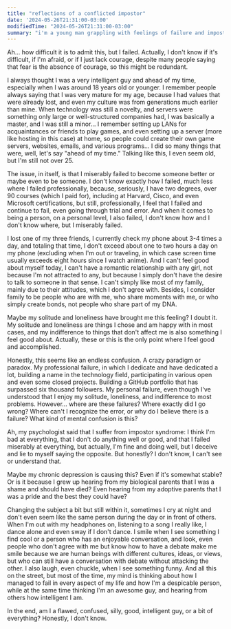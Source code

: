 ```yaml
---
title: "reflections of a conflicted impostor"
date: '2024-05-26T21:31:00-03:00'
modifiedTime: "2024-05-26T21:31:00-03:00"
summary: "i'm a young man grappling with feelings of failure and impostor syndrome, trying to understand where i went wrong despite my achievements."
---
```


Ah... how difficult it is to admit this, but I failed. Actually, I don't know if it's difficult, if I'm afraid, or if I just lack courage, despite many people saying that fear is the absence of courage, so this might be redundant.

I always thought I was a very intelligent guy and ahead of my time, especially when I was around 18 years old or younger. I remember people always saying that I was very mature for my age, because I had values that were already lost, and even my culture was from generations much earlier than mine. When technology was still a novelty, and servers were something only large or well-structured companies had, I was basically a master, and I was still a minor... I remember setting up LANs for acquaintances or friends to play games, and even setting up a server (more like hosting in this case) at home, so people could create their own game servers, websites, emails, and various programs... I did so many things that were, well, let's say "ahead of my time." Talking like this, I even seem old, but I'm still not over 25.

The issue, in itself, is that I miserably failed to become someone better or maybe even to be someone. 
I don't know exactly how I failed, much less where I failed professionally, because, seriously, I have two degrees, over 90 courses (which I paid for), including at Harvard, Cisco, and even Microsoft certifications, but still, professionally, I feel that I failed and continue to fail, even going through trial and error. And when it comes to being a person, on a personal level, I also failed, I don't know how and I don't know where, but I miserably failed.

I lost one of my three friends, I currently check my phone about 3-4 times a day, and totaling that time, I don't exceed about one to two hours a day on my phone (excluding when I'm out or traveling, in which case screen time usually exceeds eight hours since I watch anime). And I can't feel good about myself today, I can't have a romantic relationship with any girl, not because I'm not attracted to any, but because I simply don't have the desire to talk to someone in that sense. I can't simply like most of my family, mainly due to their attitudes, which I don't agree with. Besides, I consider family to be people who are with me, who share moments with me, or who simply create bonds, not people who share part of my DNA.

Maybe my solitude and loneliness have brought me this feeling? I doubt it.
My solitude and loneliness are things I chose and am happy with in most cases, and my indifference to things that don't affect me is also something I feel good about. Actually, these or this is the only point where I feel good and accomplished.

Honestly, this seems like an endless confusion. A crazy paradigm or paradox.
My professional failure, in which I dedicate and have dedicated a lot, building a name in the technology field, participating in various open and even some closed projects. Building a GitHub portfolio that has surpassed six thousand followers. My personal failure, even though I've understood that I enjoy my solitude, loneliness, and indifference to most problems. However... where are these failures? Where exactly did I go wrong? Where can't I recognize the error, or why do I believe there is a failure? What kind of mental confusion is this?

Ah, my psychologist said that I suffer from impostor syndrome: I think I'm bad at everything, that I don't do anything well or good, and that I failed miserably at everything, but actually, I'm fine and doing well, but I deceive and lie to myself saying the opposite. But honestly? I don't know, I can't see or understand that.

Maybe my chronic depression is causing this? Even if it's somewhat stable? Or is it because I grew up hearing from my biological parents that I was a shame and should have died? Even hearing from my adoptive parents that I was a pride and the best they could have?

Changing the subject a bit but still within it, sometimes I cry at night and don't even seem like the same person during the day or in front of others.
When I'm out with my headphones on, listening to a song I really like, I dance alone and even sway if I don't dance. I smile when I see something I find cool or a person who has an enjoyable conversation, and look, even people who don't agree with me but know how to have a debate make me smile because we are human beings with different cultures, ideas, or views, but who can still have a conversation with debate without attacking the other. I also laugh, even chuckle, when I see something funny. And all this on the street, but most of the time, my mind is thinking about how I managed to fail in every aspect of my life and how I'm a despicable person, while at the same time thinking I'm an awesome guy, and hearing from others how intelligent I am.

In the end, am I a flawed, confused, silly, good, intelligent guy, or a bit of everything? Honestly, I don't know.